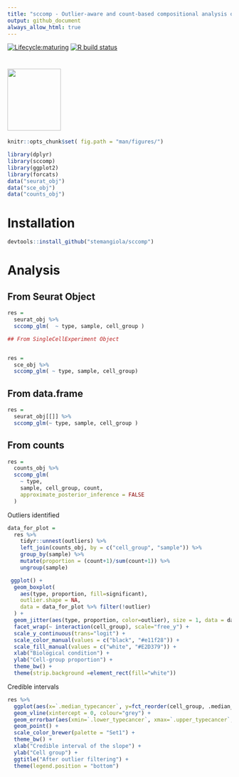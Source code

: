 ```yaml
---
title: "sccomp - Outlier-aware and count-based compositional analysis of single-cell data"
output: github_document
always_allow_html: true
---
```


<!-- badges: start -->
[![Lifecycle:maturing](https://img.shields.io/badge/lifecycle-maturing-blue.svg)](https://www.tidyverse.org/lifecycle/#maturing) [![R build status](https://github.com/stemangiola/tidyseurat/workflows/R-CMD-check/badge.svg)](https://github.com/stemangiola/tidyseurat/actions/)
<!-- badges: end -->

#  <img src="inst/logo-01.png" height="139px" width="120px" />

```r
knitr::opts_chunk$set( fig.path = "man/figures/")
```

```r
library(dplyr)
library(sccomp)
library(ggplot2)
library(forcats)
data("seurat_obj")
data("sce_obj")
data("counts_obj")
```

# Installation

```r
devtools::install_github("stemangiola/sccomp")
```

# Analysis

## From Seurat Object

```r

res =
  seurat_obj %>%
  sccomp_glm(  ~ type, sample, cell_group )

```
```r

## From SingleCellExperiment Object


res =
  sce_obj %>%
  sccomp_glm( ~ type, sample, cell_group)

```

## From data.frame 

```r

res =
  seurat_obj[[]] %>%
  sccomp_glm(~ type, sample, cell_group )

```

## From counts

```r

res =
  counts_obj %>%
  sccomp_glm( 
    ~ type, 
    sample, cell_group, count, 
    approximate_posterior_inference = FALSE
  )

```


Outliers identified

```r

data_for_plot = 
  res %>% 
    tidyr::unnest(outliers) %>%
    left_join(counts_obj, by = c("cell_group", "sample")) %>%
    group_by(sample) %>%
    mutate(proportion = (count+1)/sum(count+1)) %>%
    ungroup(sample) 

 ggplot() +
  geom_boxplot(
    aes(type, proportion, fill=significant),
    outlier.shape = NA, 
    data = data_for_plot %>% filter(!outlier)
  ) + 
  geom_jitter(aes(type, proportion, color=outlier), size = 1, data = data_for_plot) + 
  facet_wrap(~ interaction(cell_group), scale="free_y") +
  scale_y_continuous(trans="logit") +
  scale_color_manual(values = c("black", "#e11f28")) +
  scale_fill_manual(values = c("white", "#E2D379")) +
  xlab("Biological condition") + 
  ylab("Cell-group proportion") + 
  theme_bw() +
  theme(strip.background =element_rect(fill="white"))
```

Credible intervals

```r
res %>%
  ggplot(aes(x=`.median_typecancer`, y=fct_reorder(cell_group, .median_typecancer))) +
  geom_vline(xintercept = 0, colour="grey") +
  geom_errorbar(aes(xmin=`.lower_typecancer`, xmax=`.upper_typecancer`, color=significant)) +
  geom_point() +
  scale_color_brewer(palette = "Set1") +
  theme_bw() +
  xlab("Credible interval of the slope") +
  ylab("Cell group") +
  ggtitle("After outlier filtering") +
  theme(legend.position = "bottom")
```




